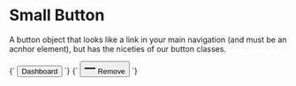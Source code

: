 
<Meta title="Objects/Button--small" />

# Small Button

A button object that looks like a link in your main navigation (and must be an acnhor element), but has the niceties of our button classes.

<Canvas>
  <Story name="Button--small">
    {`
      <button class="o-button o-button--small o-h6">
        Dashboard
      </button>
    `}
  </Story>
  <Story name="Button--small button--icon">
    {`
      <button class="o-button o-button--icon o-button--small">
        <svg class="o-button__icon o-icon o-icon--s" viewBox="0 0 100 100" width="20" height="20" xmlns="http://www.w3.org/2000/svg" role="img" aria-hidden="true">
          <path d="M99,44V56H1V44Z" fill-rule="evenodd"/>
        </svg>
        <span class="u-visuallyhidden">Remove</span>
      </button>
    `}
  </Story>
</Canvas>
